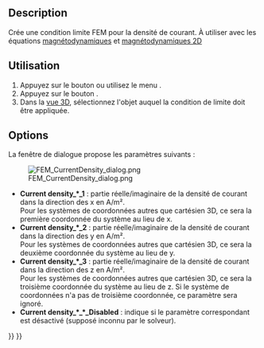 <languages/>

{{Docnav/fr
|[[FEM_ConstraintElectrostaticPotential/fr|Potentiel électrostatique]]
|[[FEM_ConstraintMagnetization/fr|Magnétisation]]
|[[FEM_Workbench/fr|Atelier FEM]]
|IconL=FEM_ConstraintElectrostaticPotential.svg
|IconR=FEM_ConstraintMagnetization.svg
|IconC=Workbench_FEM.svg
}}

{{GuiCommandContainer
|
{{GuiCommand/fr
|Name=FEM ConstraintCurrentDensity
|Name/fr=FEM Densité de courant
|MenuLocation=Modèle → Conditions limites électromagnétiques → Condition limite de densité de courant
|Workbenches=[[FEM_Workbench/fr|FEM]]
|Version=0.21
|SeeAlso=[[FEM_EquationMagnetodynamic/fr|FEM Équation magnétodynamique]], [[FEM_EquationMagnetodynamic2D/fr|FEM Équation magnétodynamique 2D]]
}}
{{GuiCommandFemInfo/fr
|Solvers=Elmer
}}
}}

==Description==

<div class="mw-translate-fuzzy">
Crée une condition limite FEM pour la densité de courant. À utiliser avec les équations [[FEM_EquationMagnetodynamic/fr|magnétodynamiques]] et [[FEM_EquationMagnetodynamic2D/fr|magnétodynamiques 2D]]
</div>

<span id="Usage"></span>
==Utilisation==

# Appuyez sur le bouton {{Button|[[Image:FEM_ConstraintCurrentDensity.svg|16px]] [[FEM_ConstraintCurrentDensity/fr|Condition limite de densité de courant]]}} ou utilisez le menu {{MenuCommand|Modèle → Conditions limites électromagnétiques → [[Image:FEM_ConstraintCurrentDensity.svg|16px]] Condition limite de densité de courant}}.
# Appuyez sur le bouton {{Button|Ajouter}}.
# Dans la [[3D_view/fr|vue 3D]], sélectionnez l'objet auquel la condition de limite doit être appliquée.

==Options==

La fenêtre de dialogue propose les paramètres suivants :

[[Image:FEM_CurrentDensity_dialog.png]]

<div class="mw-translate-fuzzy">
* '''Current density_*_1''' : partie réelle/imaginaire de la densité de courant dans la direction des x en A/m².</br>Pour les systèmes de coordonnées autres que cartésien 3D, ce sera la première coordonnée du système au lieu de x.
* '''Current density_*_2''' : partie réelle/imaginaire de la densité de courant dans la direction des y en A/m².</br>Pour les systèmes de coordonnées autres que cartésien 3D, ce sera la deuxième coordonnée du système au lieu de y.
* '''Current density_*_3''' : partie réelle/imaginaire de la densité de courant dans la direction des z en A/m².</br>Pour les systèmes de coordonnées autres que cartésien 3D, ce sera la troisième coordonnée du système au lieu de z. Si le système de coordonnées n'a pas de troisième coordonnée, ce paramètre sera ignoré.
* '''Current density_*_*_Disabled''' : indique si le paramètre correspondant est désactivé (supposé inconnu par le solveur).
</div> 


{{Docnav/fr
|[[FEM_ConstraintElectrostaticPotential/fr|Potentiel électrostatique]]
|[[FEM_ConstraintMagnetization/fr|Magnétisation]]
|[[FEM_Workbench/fr|Atelier FEM]]
|IconL=FEM_ConstraintElectrostaticPotential.svg
|IconR=FEM_ConstraintMagnetization.svg
|IconC=Workbench_FEM.svg
}}

{{FEM Tools navi{{#translation:}}}}
{{Userdocnavi{{#translation:}}}}